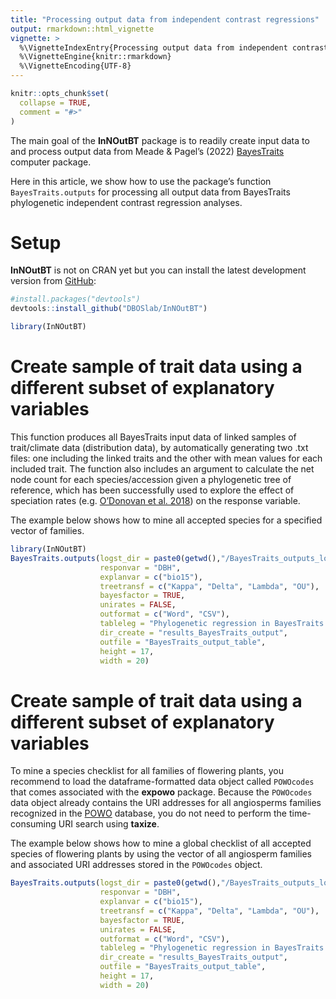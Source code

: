 ```yaml
---
title: "Processing output data from independent contrast regressions"
output: rmarkdown::html_vignette
vignette: >
  %\VignetteIndexEntry{Processing output data from independent contrast regressions}
  %\VignetteEngine{knitr::rmarkdown}
  %\VignetteEncoding{UTF-8}
---
```


```r
knitr::opts_chunk$set(
  collapse = TRUE,
  comment = "#>"
)
```

The main goal of the __InNOutBT__ package is to readily create input data to and
process output data from Meade & Pagel's (2022) [BayesTraits](http://www.evolution.reading.ac.uk/BayesTraitsV4.0.0/BayesTraitsV4.0.0.html) 
computer package.\

Here in this article, we show how to use the package's function `BayesTraits.outputs`
for processing all output data from BayesTraits phylogenetic independent 
contrast regression analyses.


# Setup

__InNOutBT__ is not on CRAN yet but you can install the latest development version 
from [GitHub](https://github.com/):

``` r
#install.packages("devtools")
devtools::install_github("DBOSlab/InNOutBT")
```
```r
library(InNOutBT)
```


# Create sample of trait data using a different subset of explanatory variables

This function produces all BayesTraits input data of linked samples of trait/climate 
data (distribution data), by automatically generating two .txt files: one including 
the linked traits and the other with mean values for each included trait. The 
function also includes an argument to calculate the net node count for each
species/accession given a phylogenetic tree of reference, which has been successfully 
used to explore the effect of speciation rates (e.g. [O’Donovan et al. 2018](https://doi.org/10.1038/s41559-017-0454-6)) on the response variable.\

The example below shows how to mine all accepted species for a specified vector 
of families. 

```r
library(InNOutBT)
BayesTraits.outputs(logst_dir = paste0(getwd(),"/BayesTraits_outputs_log_stone"),
                    responvar = "DBH",
                    explanvar = c("bio15"),
                    treetransf = c("Kappa", "Delta", "Lambda", "OU"),
                    bayesfactor = TRUE,
                    unirates = FALSE,
                    outformat = c("Word", "CSV"),
                    tableleg = "Phylogenetic regression in BayesTraits: models and coefficients.",
                    dir_create = "results_BayesTraits_output",
                    outfile = "BayesTraits_output_table",
                    height = 17,
                    width = 20)
```


# Create sample of trait data using a different subset of explanatory variables

To mine a species checklist for all families of flowering plants, you recommend to
load the dataframe-formatted data object called `POWOcodes` that comes associated with
the __expowo__ package. Because the `POWOcodes` data object already contains the 
URI addresses for all angiosperms families recognized in the [POWO](https://powo.science.kew.org) 
database, you do not need to perform the time-consuming URI search using __taxize__. \

The example below shows how to mine a global checklist of all accepted species of
flowering plants by using the vector of all angiosperm families and associated URI 
addresses stored in the `POWOcodes` object.

```r
BayesTraits.outputs(logst_dir = paste0(getwd(),"/BayesTraits_outputs_log_stone"),
                    responvar = "DBH",
                    explanvar = c("bio15"),
                    treetransf = c("Kappa", "Delta", "Lambda", "OU"),
                    bayesfactor = TRUE,
                    unirates = FALSE,
                    outformat = c("Word", "CSV"),
                    tableleg = "Phylogenetic regression in BayesTraits: models and coefficients.",
                    dir_create = "results_BayesTraits_output",
                    outfile = "BayesTraits_output_table",
                    height = 17,
                    width = 20)
```
